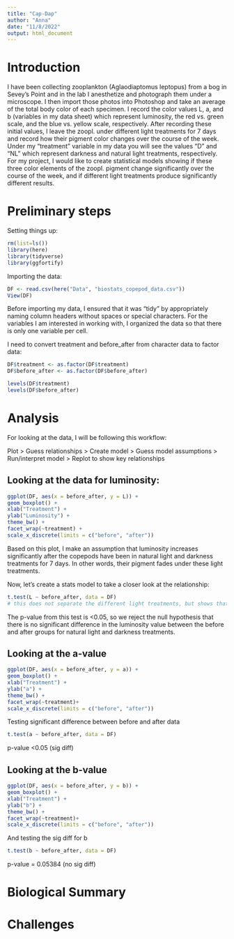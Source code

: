 ```yaml
---
title: "Cap-Dap"
author: "Anna"
date: "11/8/2022"
output: html_document
---
```


# Introduction
I have been collecting zooplankton (Aglaodiaptomus leptopus) from a bog in Sevey’s Point and in the lab I anesthetize and photograph them under a microscope. I then import those photos into Photoshop and take an average of the total body color of each specimen. I record the color values L, a, and b (variables in my data sheet) which represent luminosity, the red vs. green scale, and the blue vs. yellow scale, respectively. After recording these initial values, I leave the zoopl. under different light treatments for 7 days and record how their pigment color changes over the course of the week. Under my “treatment” variable in my data you will see the values “D” and “NL” which represent darkness and natural light treatments, respectively. For my project, I would like to create statistical models showing if these three color elements of the zoopl. pigment change significantly over the course of the week, and if different light treatments produce significantly different results.

# Preliminary steps
Setting things up:
```r
rm(list=ls())
library(here)
library(tidyverse)
library(ggfortify)
```

Importing the data:
```r
DF <- read.csv(here("Data", "biostats_copepod_data.csv"))
View(DF)
```
Before importing my data, I ensured that it was "tidy" by appropriately naming column headers without spaces or special characters. For the variables I am interested in working with, I organized the data so that there is only one variable per cell. 

I need to convert treatment and before_after from character data to factor data:
```r
DF$treatment <- as.factor(DF$treatment)
DF$before_after <- as.factor(DF$before_after)

levels(DF$treatment)
levels(DF$before_after)
```


# Analysis

For looking at the data, I will be following this workflow:

Plot > Guess relationships > Create model > Guess model assumptions > Run/interpret model > Replot to show key relationships

## Looking at the data for luminosity:
```r
ggplot(DF, aes(x = before_after, y = L)) +
geom_boxplot() +
xlab("Treatment") +
ylab("Luminosity") +
theme_bw() +
facet_wrap(~treatment) +
scale_x_discrete(limits = c("before", "after"))
```
Based on this plot, I make an assumption that luminosity increases significantly after the copepods have been in natural light and darkness treatments for 7 days. In other words, their pigment fades under these light treatments. 

Now, let's create a stats model to take a closer look at the relationship:
```r
t.test(L ~ before_after, data = DF)
# this does not separate the different light treatments, but shows that for both natural light and darkness treatments, the pigmentation of the copepods fades during a 7-day period
```
The p-value from this test is <0.05, so we reject the null hypothesis that there is no significant difference in the luminosity value between the before and after groups for natural light and darkness treatments. 

## Looking at the a-value

```r
ggplot(DF, aes(x = before_after, y = a)) +
geom_boxplot() +
xlab("Treatment") +
ylab("a") +
theme_bw() +
facet_wrap(~treatment)+
scale_x_discrete(limits = c("before", "after"))
```
Testing significant difference between before and after data
```r
t.test(a ~ before_after, data = DF)
```
p-value <0.05 (sig diff)

## Looking at the b-value

```r
ggplot(DF, aes(x = before_after, y = b)) +
geom_boxplot() +
xlab("Treatment") +
ylab("b") +
theme_bw() +
facet_wrap(~treatment)+
scale_x_discrete(limits = c("before", "after"))
```
And testing the sig diff for b
```r
t.test(b ~ before_after, data = DF)
```
p-value = 0.05384 (no sig diff)



# Biological Summary


# Challenges



